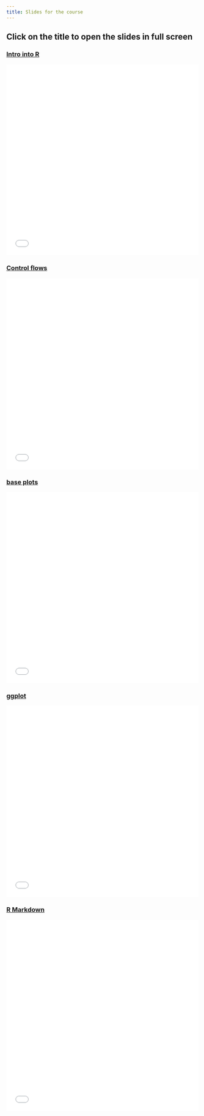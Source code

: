 ```yaml
---
title: Slides for the course
---
```

 <style>
        /* Basic styles for the iframe */
        iframe {
            width: 100%;
            height: 500px;
            border: none;
            cursor: pointer; /* Makes the iframe appear clickable */
        }
        background-color:red
</style>


 <h2> Click on the title to open the slides in full screen </h2>



<h3> [**Intro into R**](slides/intro_R.qmd)</h3>
<iframe id="myIframe" class="slide-deck" src="slides/intro_R.html" title="Intro into R"> </iframe>


<h3> [**Control flows**](slides/control_flows.qmd)</h3>
<iframe id="myIframe" class="slide-deck" src="slides/control_flows.html" title="Control flows"> </iframe>


<h3> [**base plots**](slides/base_plot.qmd) </h3>
<iframe id="myIframe" class="slide-deck" src="slides/base_plot.html" title="base plot"> </iframe>


<h3> [**ggplot**](slides/ggplot.qmd) </h3>
<iframe id="myIframe" class="slide-deck" src="slides/ggplot.html" title="ggplot intro"> </iframe>


<h3> [**R Markdown**](slides/RMarkdown.qmd) </h3>
<iframe id="myIframe" class="slide-deck" src="slides/RMarkdown.html" title="dplyr and data.table"> </iframe>
